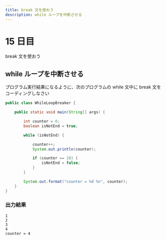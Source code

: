 ```yaml
---
title: break 文を使おう
description: while ループを中断させる
---
```


# 15 日目

break 文を使おう

## while ループを中断させる

プログラム実行結果になるように、次のプログラムの while 文中に break 文をコーディングしなさい

``` java
public class WhileLoopBreaker {

    public static void main(String[] args) {

        int counter = 0;
        boolean isNotEnd = true;

        while (isNotEnd) {

            counter++;
            System.out.println(counter);

            if (counter == 10) {
                isNotEnd = false;
            }
        }

        System.out.format("counter = %d %n", counter);
    }
}
```

### 出力結果

```
1
2
3
4
counter = 4
```
